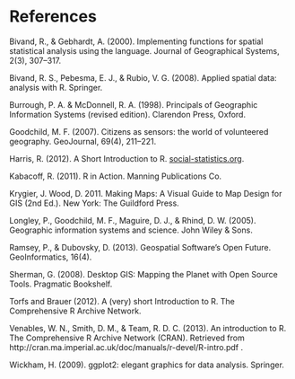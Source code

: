 # References

Bivand, R., & Gebhardt, A. (2000). Implementing functions for spatial statistical analysis using the language. Journal of Geographical Systems, 2(3), 307–317.

Bivand, R. S., Pebesma, E. J., & Rubio, V. G. (2008). Applied spatial data: analysis with R. Springer.

Burrough, P. A. & McDonnell, R. A. (1998). Principals of Geographic Information Systems (revised edition). Clarendon Press, Oxford.

Goodchild, M. F. (2007). Citizens as sensors: the world of volunteered geography. GeoJournal, 69(4), 211–221. 

Harris, R. (2012). A Short Introduction to R. 
[social-statistics.org](http://www.social-statistics.org/).

Kabacoff, R. (2011). R in Action. Manning Publications Co.

Krygier, J. Wood, D. 2011. Making Maps: A Visual Guide to Map Design for 
GIS (2nd Ed.). New York: The Guildford Press.

Longley, P., Goodchild, M. F., Maguire, D. J., & Rhind, D. W. (2005). 
Geographic information systems and science. John Wiley & Sons.

Ramsey, P., & Dubovsky, D. (2013). Geospatial Software's Open Future. 
GeoInformatics, 16(4). 

Sherman, G. (2008). Desktop GIS: Mapping the Planet with Open Source Tools. Pragmatic Bookshelf.

Torfs and Brauer (2012). A (very) short Introduction to R. The Comprehensive R Archive Network.

Venables, W. N., Smith, D. M., & Team, R. D. C. (2013). An introduction to R. The Comprehensive R Archive Network (CRAN). Retrieved from http://cran.ma.imperial.ac.uk/doc/manuals/r-devel/R-intro.pdf .

Wickham, H. (2009). ggplot2: elegant graphics for data analysis. Springer.